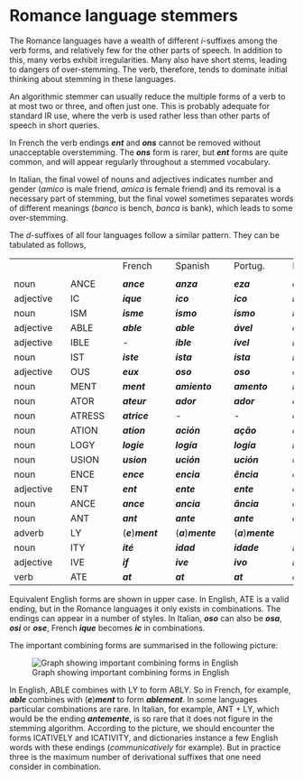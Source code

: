 # Romance language stemmers

The Romance languages have a wealth of different _i_\-suffixes among the verb forms, and relatively few for the other parts of speech. In addition to this, many verbs exhibit irregularities. Many also have short stems, leading to dangers of over-stemming. The verb, therefore, tends to dominate initial thinking about stemming in these languages.

An algorithmic stemmer can usually reduce the multiple forms of a verb to at most two or three, and often just one. This is probably adequate for standard IR use, where the verb is used rather less than other parts of speech in short queries.

In French the verb endings **_ent_** and **_ons_** cannot be removed without unacceptable overstemming. The **_ons_** form is rarer, but **_ent_** forms are quite common, and will appear regularly throughout a stemmed vocabulary.

In Italian, the final vowel of nouns and adjectives indicates number and gender (_amico_ is male friend, _amica_ is female friend) and its removal is a necessary part of stemming, but the final vowel sometimes separates words of different meanings (_banco_ is bench, _banca_ is bank), which leads to some over-stemming.

The _d_\-suffixes of all four languages follow a similar pattern. They can be tabulated as follows,

|     |     |     |     |     |     |     |     |     |     |     |
| --- | --- | --- | --- | --- | --- | --- | --- | --- | --- | --- |
|     |     |     |     | French |     | Spanish |     | Portug. |     | Italian |
|     |
| noun |     | ANCE |     | **_ance_** |     | **_anza_** |     | **_eza_** |     | **_anza_** |
| adjective |     | IC  |     | **_ique_** |     | **_ico_** |     | **_ico_** |     | **_ico_** |
| noun |     | ISM |     | **_isme_** |     | **_ismo_** |     | **_ismo_** |     | **_ismo_** |
| adjective |     | ABLE |     | **_able_** |     | **_able_** |     | **_ável_** |     | **_abile_** |
| adjective |     | IBLE |     | \-  |     | **_ible_** |     | **_ível_** |     | **_ibile_** |
| noun |     | IST |     | **_iste_** |     | **_ista_** |     | **_ista_** |     | **_ista_** |
| adjective |     | OUS |     | **_eux_** |     | **_oso_** |     | **_oso_** |     | **_oso_** |
| noun |     | MENT |     | **_ment_** |     | **_amiento_** |     | **_amento_** |     | **_mente_** |
| noun |     | ATOR |     | **_ateur_** |     | **_ador_** |     | **_ador_** |     | **_attore_** |
| noun |     | ATRESS |     | **_atrice_** |     | \-  |     | \-  |     | **_atrice_** |
| noun |     | ATION |     | **_ation_** |     | **_ación_** |     | **_ação_** |     | **_azione_** |
| noun |     | LOGY |     | **_logie_** |     | **_logía_** |     | **_logía_** |     | **_logia_** |
| noun |     | USION |     | **_usion_** |     | **_ución_** |     | **_ución_** |     | **_uzione_** |
| noun |     | ENCE |     | **_ence_** |     | **_encia_** |     | **_ência_** |     | **_enza_** |
| adjective |     | ENT |     | **_ent_** |     | **_ente_** |     | **_ente_** |     | **_ente_** |
| noun |     | ANCE |     | **_ance_** |     | **_ancia_** |     | **_ância_** |     | **_anza_** |
| noun |     | ANT |     | **_ant_** |     | **_ante_** |     | **_ante_** |     | **_ante_** |
| adverb |     | LY  |     | (**_e_**)**_ment_** |     | (**_a_**)**_mente_** |     | (**_a_**)**_mente_** |     | (**_a_**)**_mente_** |
| noun |     | ITY |     | **_ité_** |     | **_idad_** |     | **_idade_** |     | **_ità_** |
| adjective |     | IVE |     | **_if_** |     | **_ive_** |     | **_ivo_** |     | **_ivo_** |
| verb |     | ATE |     | **_at_** |     | **_at_** |     | **_at_** |     | **_at_** |

Equivalent English forms are shown in upper case. In English, ATE is a valid ending, but in the Romance languages it only exists in combinations. The endings can appear in a number of styles. In Italian, **_oso_** can also be **_osa_**, **_osi_** or **_ose_**, French **_ique_** becomes **_ic_** in combinations.

The important combining forms are summarised in the following picture:

![Graph showing important combining forms in English](english-combining-forms.png)

In English, ABLE combines with LY to form ABLY. So in French, for example, **_able_** combines with (**_e_**)**_ment_** to form **_ablement_**. In some languages particular combinations are rare. In Italian, for example, ANT + LY, which would be the ending **_antemente_**, is so rare that it does not figure in the stemming algorithm. According to the picture, we should encounter the forms ICATIVELY and ICATIVITY, and dictionaries instance a few English words with these endings (_communicatively_ for example). But in practice three is the maximum number of derivational suffixes that one need consider in combination.